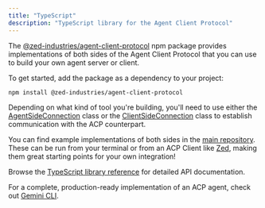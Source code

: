 ```yaml
---
title: "TypeScript"
description: "TypeScript library for the Agent Client Protocol"
---
```


The [@zed-industries/agent-client-protocol](https://www.npmjs.com/package/@zed-industries/agent-client-protocol) npm
package provides implementations of both sides of the Agent Client Protocol that
you can use to build your own agent server or client.

To get started, add the package as a dependency to your project:

```bash
npm install @zed-industries/agent-client-protocol
```

Depending on what kind of tool you're building, you'll need to use either the
[AgentSideConnection](https://zed-industries.github.io/agent-client-protocol/classes/AgentSideConnection.html)
class or the
[ClientSideConnection](https://zed-industries.github.io/agent-client-protocol/classes/ClientSideConnection.html)
class to establish communication with the ACP counterpart.

You can find example implementations of both sides in the [main repository](https://github.com/zed-industries/agent-client-protocol/tree/main/typescript/examples). These can be run from your terminal or from an ACP Client like [Zed](https://zed.dev), making them great starting points for your own integration!

Browse the [TypeScript library reference](https://zed-industries.github.io/agent-client-protocol) for detailed API documentation.

For a complete, production-ready implementation of an ACP agent, check out [Gemini CLI](https://github.com/google-gemini/gemini-cli/blob/main/packages/cli/src/zed-integration/zedIntegration.ts).
